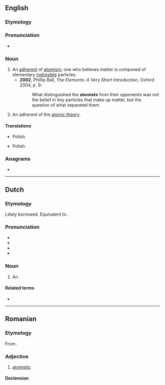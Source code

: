 ==English==

===Etymology===
{{suffix|en|atom|ist}}

===Pronunciation===
* {{IPA|en|/ˈætəmɪst/}}

===Noun===
{{en-noun}}

# An [[adherent]] of [[atomism]]; one who believes matter is composed of elementary [[indivisible]] particles.
#* '''2002''', Phillip Ball, ''The Elements: A Very Short Introduction'', Oxford 2004, p. 9:
#*: What distinguished the '''atomists''' from their opponents was not the belief in tiny particles that make up matter, but the question of what separated them.
# An adherent of the [[atomic theory]].

====Translations====
{{trans-top|an adherent of atomism}}
{{trans-mid}}
* Polish: {{t|pl|atomista|m}}
{{trans-bottom}}

{{trans-top|an adherent of atomic theory}}
{{trans-mid}}
* Polish: {{t|pl|atomista|m}}
{{trans-bottom}}

===Anagrams===
* {{anagrams|en|a=aimostt|Tomitas}}

----

==Dutch==

===Etymology===
Likely borrowed. Equivalent to {{suf|nl|atoom|ist}}. {{etystub|nl}}

===Pronunciation===
* {{IPA|nl|/ˌaː.toːˈmɪst/}}
* {{audio|nl|Nl-atomist.ogg|Audio}}
* {{hyphenation|nl|ato|mist}}
* {{rhymes|nl|ɪst}}

===Noun===
{{nl-noun|m|-en|-}}

# {{lb|nl|chiefly|historical}} An {{l|en|atomist}}.

====Related terms====
* {{l|nl|atomisme}}

----

==Romanian==

===Etymology===
From {{bor|ro|fr|atomiste}}.

===Adjective===
{{ro-adj}}

# [[atomistic]]

====Declension====
{{ro-decl-adj}}